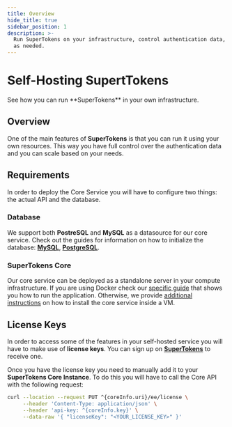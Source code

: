 ```yaml
---
title: Overview
hide_title: true
sidebar_position: 1
description: >-
  Run SuperTokens on your infrastructure, control authentication data, and scale
  as needed.
---
```




# Self-Hosting SupertTokens

<DescriptionText>
  See how you can run **SuperTokens** in your own infrastructure.
</DescriptionText>

<Separator />


## Overview 

One of the main features of **SuperTokens** is that you can run it using your own resources.
This way you have full control over the authentication data and you can scale based on your needs.

## Requirements

In order to deploy the Core Service you will have to configure two things: the actual API and the database.

### Database

We support both **PostreSQL** and **MySQL** as a datasource for our core service.
Check out the guides for information on how to initialize the database: [**MySQL**](/docs/deployment/self-hosting/database-setup/mysql), [**PostgreSQL**](/docs/deployment/self-hosting/database-setup/postgresql).

### SuperTokens Core

Our core service can be deployed as a standalone server in your compute infrastructure.
If you are using Docker check our [specific guide](/docs/deployment/self-hosting/with-docker) that shows you how to run the application. 
Otherwise, we provide [additional instructions](/docs/deployment/self-hosting/without-docker) on how to install the core service inside a VM. 


## License Keys


In order to access some of the features in your self-hosted service you will have to make use of **license keys**.
You can sign up on [**SuperTokens**](https://supertokens.com/auth) to receive one. 

Once you have the license key you need to manually add it to your **SuperTokens Core Instance**.
To do this you will have to call the Core API with the following request:

```bash title="Add License Key" showAppTypeSelect
curl --location --request PUT ^{coreInfo.uri}/ee/license \
     --header 'Content-Type: application/json' \
     --header 'api-key: ^{coreInfo.key}' \
     --data-raw '{ "licenseKey": "<YOUR_LICENSE_KEY>" }'

```
